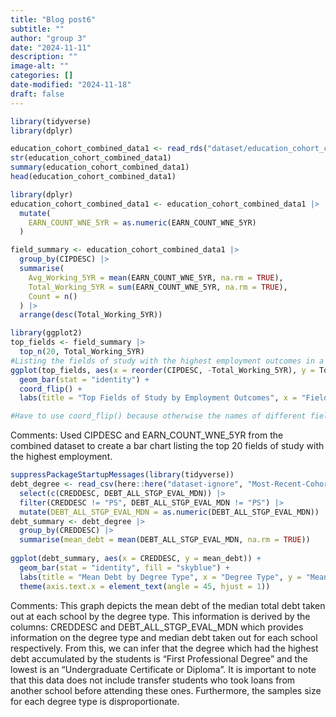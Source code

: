 ```yaml
---
title: "Blog post6"
subtitle: ""
author: "group 3"
date: "2024-11-11"
description: ""
image-alt: ""
categories: []
date-modified: "2024-11-18"
draft: false
---
```

```r
library(tidyverse)
library(dplyr)

education_cohort_combined_data1 <- read_rds("dataset/education_cohort_combined_data.rds")
str(education_cohort_combined_data1)
summary(education_cohort_combined_data1)
head(education_cohort_combined_data1)
```
```r
library(dplyr)
education_cohort_combined_data1 <- education_cohort_combined_data1 |>
  mutate(
    EARN_COUNT_WNE_5YR = as.numeric(EARN_COUNT_WNE_5YR)
  )

field_summary <- education_cohort_combined_data1 |>
  group_by(CIPDESC) |>
  summarise(
    Avg_Working_5YR = mean(EARN_COUNT_WNE_5YR, na.rm = TRUE),
    Total_Working_5YR = sum(EARN_COUNT_WNE_5YR, na.rm = TRUE),
    Count = n()
  ) |>
  arrange(desc(Total_Working_5YR))
```

```r
library(ggplot2)
top_fields <- field_summary |>
  top_n(20, Total_Working_5YR)
#Listing the fields of study with the highest employment outcomes in a descending order
ggplot(top_fields, aes(x = reorder(CIPDESC, -Total_Working_5YR), y = Total_Working_5YR)) +
  geom_bar(stat = "identity") +
  coord_flip() +
  labs(title = "Top Fields of Study by Employment Outcomes", x = "Field of Study", y = "Total Employed(5 yrs After Completion)")

#Have to use coord_flip() because otherwise the names of different fields of study will be overlapped with each other
```

Comments: Used CIPDESC and EARN_COUNT_WNE_5YR from the combined dataset to create a bar chart listing the top 20 fields of study with the highest employment.

```r
suppressPackageStartupMessages(library(tidyverse))
debt_degree <- read_csv(here::here("dataset-ignore", "Most-Recent-Cohorts-Field-of-Study.csv"), show_col_types = FALSE) |>
  select(c(CREDDESC, DEBT_ALL_STGP_EVAL_MDN)) |>
  filter(CREDDESC != "PS", DEBT_ALL_STGP_EVAL_MDN != "PS") |>
  mutate(DEBT_ALL_STGP_EVAL_MDN = as.numeric(DEBT_ALL_STGP_EVAL_MDN))
debt_summary <- debt_degree |>
  group_by(CREDDESC) |>
  summarise(mean_debt = mean(DEBT_ALL_STGP_EVAL_MDN, na.rm = TRUE))
 
ggplot(debt_summary, aes(x = CREDDESC, y = mean_debt)) +
  geom_bar(stat = "identity", fill = "skyblue") +
  labs(title = "Mean Debt by Degree Type", x = "Degree Type", y = "Mean Debt") +
  theme(axis.text.x = element_text(angle = 45, hjust = 1))
```
Comments: This graph depicts the mean debt of the median total debt taken out at each school by the degree type. This information is derived by the columns: CREDDESC and DEBT_ALL_STGP_EVAL_MDN which provides information on the degree type and median debt taken out for each school respectively. From this, we can infer that the degree which had the highest debt accumulated by the students is "First Professional Degree" and the lowest is an "Undergraduate Certificate or Diploma". It is important to note that this data does not include transfer students who took loans from another school before attending these ones. Furthermore, the samples size for each degree type is disproportionate.